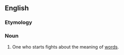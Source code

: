 ==English==

===Etymology===
{{suffix|en|logomachy|ist}}

===Noun===
{{en-noun}}
# One who starts fights about the meaning of [[word]]s.